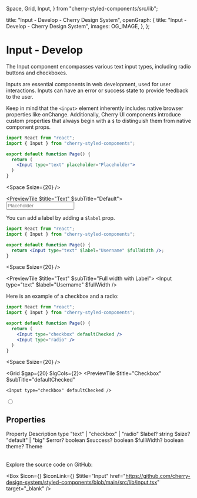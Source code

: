   Space,
  Grid,
  Input,
} from "cherry-styled-components/src/lib";

  title: "Input - Develop - Cherry Design System",
  openGraph: {
    title: "Input - Develop - Cherry Design System",
    images: OG_IMAGE,
  },
};

# Input - Develop

The Input component encompasses various text input types, including radio buttons and checkboxes.

Inputs are essential components in web development, used for user interactions. Inputs can have an error or success state to provide feedback to the user.

Keep in mind that the <code>\<input></code> element inherently includes native browser properties like onChange. Additionally, Cherry UI components introduce custom properties that always begin with a <code>$</code> to distinguish them from native component props.

```jsx
import React from "react";
import { Input } from "cherry-styled-components";

export default function Page() {
  return (
    <Input type="text" placeholder="Placeholder">
  )
}
```

<Space $size={20} />

<PreviewTile $title="Text" $subTitle="Default">
  <Input type="text" placeholder="Placeholder" />
</PreviewTile>

You can add a label by adding a <code>$label</code> prop.

```jsx
import React from "react";
import { Input } from "cherry-styled-components";

export default function Page() {
  return <Input type="text" $label="Username" $fullWidth />;
}
```
<Space $size={20} />

<PreviewTile $title="Text" $subTitle="Full width with Label">
  <Input type="text" $label="Username" $fullWidth />
</PreviewTile>

Here is an example of a checkbox and a radio:

```jsx
import React from "react";
import { Input } from "cherry-styled-components";

export default function Page() {
  return (
    <Input type="checkbox" defaultChecked />
    <Input type="radio" />
  )
}
```

<Space $size={20} />

<Grid $gap={20} $lgCols={2}>
  <PreviewTile
    $title="Checkbox"
    $subTitle="defaultChecked"
  >
    <Input type="checkbox" defaultChecked />
  </PreviewTile>
  <PreviewTile $title="Radio" $subTitle="Default">
    <Input type="radio" />
  </PreviewTile>
</Grid>

## Properties

<Table>
  <TableRow>
    <TableHead>Property</TableHead>
    <TableHead>Description</TableHead>
  </TableRow>
  <TableRow>
    <TableData $code>type</TableData>
    <TableData>"text" | "checkbox" | "radio"</TableData>
  </TableRow>
  <TableRow>
    <TableData $code>$label?</TableData>
    <TableData>string</TableData>
  </TableRow>
  <TableRow>
    <TableData $code>$size?</TableData>
    <TableData>"default" | "big"</TableData>
  </TableRow>
  <TableRow>
    <TableData $code>$error?</TableData>
    <TableData>boolean</TableData>
  </TableRow>
  <TableRow>
    <TableData $code>$success?</TableData>
    <TableData>boolean</TableData>
  </TableRow>
  <TableRow>
    <TableData $code>$fullWidth?</TableData>
    <TableData>boolean</TableData>
  </TableRow>
  <TableRow>
    <TableData $code>theme?</TableData>
    <TableData>Theme</TableData>
  </TableRow>
</Table>

Explore the source code on GitHub:

<Box
  $icon={<IconFile />}
  $iconLink={<IconGitHub />}
  $title="Input"
  href="https://github.com/cherry-design-system/styled-components/blob/main/src/lib/input.tsx"
  target="_blank"
/>
